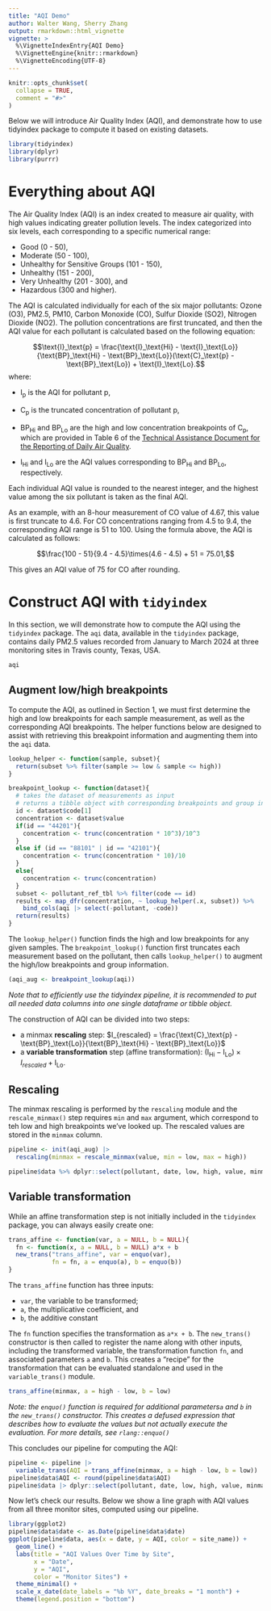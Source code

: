 ```yaml
---
title: "AQI Demo"
author: Walter Wang, Sherry Zhang
output: rmarkdown::html_vignette
vignette: >
  %\VignetteIndexEntry{AQI Demo}
  %\VignetteEngine{knitr::rmarkdown}
  %\VignetteEncoding{UTF-8}
---
```


```r
knitr::opts_chunk$set(
  collapse = TRUE,
  comment = "#>"
)
```

Below we will introduce Air Quality Index (AQI), and demonstrate how to use tidyindex package to compute it based on existing datasets.

```r
library(tidyindex)
library(dplyr)
library(purrr)
```

# Everything about AQI

The Air Quality Index (AQI) is an index created to measure air quality, with high values indicating greater pollution levels. The index categorized into six levels, each corresponding to a specific numerical range: 

  * Good (0 - 50), 
  * Moderate (50 - 100), 
  * Unhealthy for Sensitive Groups (101 - 150),
  * Unhealthy (151 - 200), 
  * Very Unhealthy (201 - 300), and 
  * Hazardous (300 and higher). 

The AQI is calculated individually for each of the six major pollutants: Ozone (O3), PM2.5, PM10, Carbon Monoxide (CO), Sulfur Dioxide (SO2), Nitrogen Dioxide (NO2). The pollution concentrations are first truncated, and then the AQI value for each pollutant is calculated based on the following equation:

$$\text{I}_\text{p} = \frac{\text{I}_\text{Hi} - \text{I}_\text{Lo}}{\text{BP}_\text{Hi} - \text{BP}_\text{Lo}}(\text{C}_\text{p} - \text{BP}_\text{Lo}) + \text{I}_\text{Lo}.$$
where:

* $\text{I}_\text{p}$ is the AQI for pollutant $\text{p}$,

* $\text{C}_\text{p}$ is the truncated concentration of pollutant $\text{p}$,

* $\text{BP}_\text{Hi}$ and $\text{BP}_\text{Lo}$ are the high and low concentration breakpoints of $\text{C}_\text{p}$, which are provided in Table 6 of the [Technical Assistance Document for the Reporting of Daily Air Quality](https://document.airnow.gov/technical-assistance-document-for-the-reporting-of-daily-air-quailty.pdf). 

* $\text{I}_\text{Hi}$ and $\text{I}_\text{Lo}$ are the AQI values corresponding to $\text{BP}_\text{Hi}$ and $\text{BP}_\text{Lo}$, respectively.

Each individual AQI value is rounded to the nearest integer, and the highest value among the six pollutant is taken as the final AQI.

As an example, with an 8-hour measurement of CO value of 4.67, this value is first truncate to 4.6. For CO concentrations ranging from 4.5 to 9.4, the corresponding AQI range is 51 to 100. Using the formula above, the AQI is calculated as follows:

$$\frac{100 - 51}{9.4 - 4.5}\times(4.6 - 4.5) + 51 = 75.01,$$

This gives an AQI value of 75 for CO after rounding.

# Construct AQI with `tidyindex`

In this section, we will demonstrate how to compute the AQI using the `tidyindex` package. The `aqi` data, available in the `tidyindex` package, contains daily PM2.5 values recorded from January to March 2024 at three monitoring sites in Travis county, Texas, USA.

```r
aqi
```

## Augment low/high breakpoints

To compute the AQI, as outlined in Section 1, we must first determine the high and low breakpoints for each sample measurement, as well as the corresponding AQI breakpoints. The helper functions below are designed to assist with retrieving this breakpoint information and augmenting them into the `aqi` data.

```r
lookup_helper <- function(sample, subset){
  return(subset %>% filter(sample >= low & sample <= high))
}

breakpoint_lookup <- function(dataset){
  # takes the dataset of measurements as input
  # returns a tibble object with corresponding breakpoints and group info
  id <- dataset$code[1]
  concentration <- dataset$value
  if(id == "44201"){
    concentration <- trunc(concentration * 10^3)/10^3
  }
  else if (id == "88101" | id == "42101"){
    concentration <- trunc(concentration * 10)/10
  }
  else{
    concentration <- trunc(concentration)
  }
  subset <- pollutant_ref_tbl %>% filter(code == id)
  results <- map_dfr(concentration, ~ lookup_helper(.x, subset)) %>%
    bind_cols(aqi |> select(-pollutant, -code))
  return(results)
}
```

The `lookup_helper()` function finds the high and low breakpoints for any given samples. The `breakpoint_lookup()` function first truncates each measurement based on the pollutant, then calls `lookup_helper()` to augment the high/low breakpoints and group information.

```r
(aqi_aug <- breakpoint_lookup(aqi))
```

*Note that to efficiently use the tidyindex pipeline, it is recommended to put all needed data columns into one single dataframe or tibble object.*

The construction of AQI can be divided into two steps: 

  - a minmax **rescaling** step: $I_{rescaled} = \frac{\text{C}_\text{p} - \text{BP}_\text{Lo}}{\text{BP}_\text{Hi} - \text{BP}_\text{Lo}}$ 
  - a **variable transformation** step (affine transformation): $(\text{I}_\text{Hi} - \text{I}_\text{Lo}) \times I_{rescaled} + \text{I}_\text{Lo}$.

## Rescaling

The minmax rescaling is performed by the `rescaling` module and the `rescale_minmax()` step requires `min` and `max` argument, which correspond to teh  low and high breakpoints we've looked up.  The rescaled values are stored in the `minmax` column.

```r
pipeline <- init(aqi_aug) |> 
  rescaling(minmax = rescale_minmax(value, min = low, max = high))

pipeline$data %>% dplyr::select(pollutant, date, low, high, value, minmax)
```

## Variable transformation

While an affine transformation step is not initially included in the `tidyindex` package, you can always easily create one:  

```r
trans_affine <- function(var, a = NULL, b = NULL){
  fn <- function(x, a = NULL, b = NULL) a*x + b
  new_trans("trans_affine", var = enquo(var), 
            fn = fn, a = enquo(a), b = enquo(b))
}
```

The `trans_affine` function has three inputs: 

  * `var`, the variable to be transformed; 
  * `a`, the multiplicative coefficient, and 
  * `b`, the additive constant
  
The `fn` function specifies the transformation as `a*x + b`. The `new_trans()` constructor is then called to register the name along with other inputs, including the transformed variable, the transformation function `fn`, and associated parameters `a` and `b`. This creates a "recipe" for the transformation that can be evaluated standalone and used in the `variable_trans()` module. 

```r
trans_affine(minmax, a = high - low, b = low)
```

*Note: the `enquo()` function is required for additional parameters`a` and `b` in the `new_trans()` constructor. This creates a defused expression that describes how to evaluate the values but not actually execute the evaluation. For more details, see `rlang::enquo()`*

This concludes our pipeline for computing the AQI: 

```r
pipeline <- pipeline |> 
  variable_trans(AQI = trans_affine(minmax, a = high - low, b = low))
pipeline$data$AQI <- round(pipeline$data$AQI)
pipeline$data |> dplyr::select(pollutant, date, low, high, value, minmax, AQI)
```

Now let's check our results. Below we show a line graph with AQI values from all three monitor sites, computed using our pipeline.

```r
library(ggplot2)
pipeline$data$date <- as.Date(pipeline$data$date)
ggplot(pipeline$data, aes(x = date, y = AQI, color = site_name)) +
  geom_line() + 
  labs(title = "AQI Values Over Time by Site",
       x = "Date",
       y = "AQI",
       color = "Monitor Sites") +
  theme_minimal() +
  scale_x_date(date_labels = "%b %Y", date_breaks = "1 month") +
  theme(legend.position = "bottom")
```



